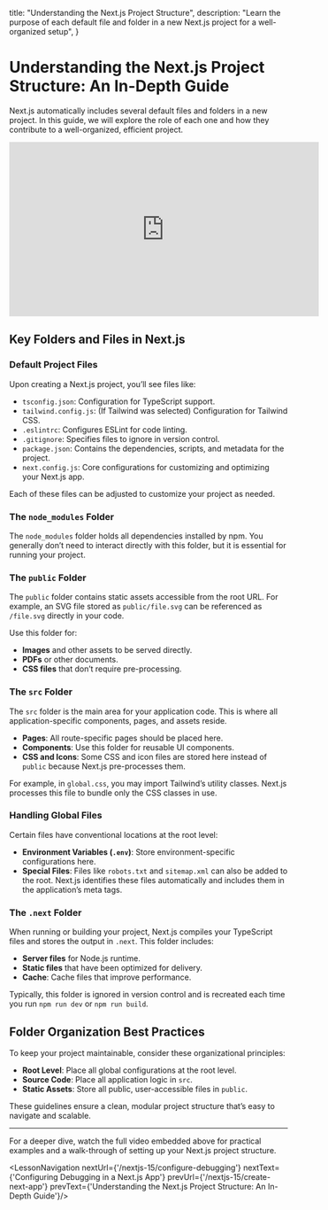
  title: "Understanding the Next.js Project Structure",
  description: "Learn the purpose of each default file and folder in a new Next.js project for a well-organized setup",
}

# Understanding the Next.js Project Structure: An In-Depth Guide

Next.js automatically includes several default files and folders in a new project. In this guide, we will explore the role of each one and how they contribute to a well-organized, efficient project. 

<iframe width="560" height="315" src="https://www.youtube.com/embed/mzQ-1NZ5DF4?si=xNsRBsaYgqokwNmw" title="YouTube video player" frameborder="0" allow="accelerometer; autoplay; clipboard-write; encrypted-media; gyroscope; picture-in-picture; web-share" referrerpolicy="strict-origin-when-cross-origin" allowfullscreen></iframe>

## Key Folders and Files in Next.js

### Default Project Files

Upon creating a Next.js project, you’ll see files like:

- `tsconfig.json`: Configuration for TypeScript support.
- `tailwind.config.js`: (If Tailwind was selected) Configuration for Tailwind CSS.
- `.eslintrc`: Configures ESLint for code linting.
- `.gitignore`: Specifies files to ignore in version control.
- `package.json`: Contains the dependencies, scripts, and metadata for the project.
- `next.config.js`: Core configurations for customizing and optimizing your Next.js app.

Each of these files can be adjusted to customize your project as needed.

### The `node_modules` Folder

The `node_modules` folder holds all dependencies installed by npm. You generally don’t need to interact directly with this folder, but it is essential for running your project.

### The `public` Folder

The `public` folder contains static assets accessible from the root URL. For example, an SVG file stored as `public/file.svg` can be referenced as `/file.svg` directly in your code.

Use this folder for:

- **Images** and other assets to be served directly.
- **PDFs** or other documents.
- **CSS files** that don’t require pre-processing.

### The `src` Folder

The `src` folder is the main area for your application code. This is where all application-specific components, pages, and assets reside. 

- **Pages**: All route-specific pages should be placed here.
- **Components**: Use this folder for reusable UI components.
- **CSS and Icons**: Some CSS and icon files are stored here instead of `public` because Next.js pre-processes them.

For example, in `global.css`, you may import Tailwind’s utility classes. Next.js processes this file to bundle only the CSS classes in use.

### Handling Global Files

Certain files have conventional locations at the root level:

- **Environment Variables (`.env`)**: Store environment-specific configurations here.
- **Special Files**: Files like `robots.txt` and `sitemap.xml` can also be added to the root. Next.js identifies these files automatically and includes them in the application’s meta tags.

### The `.next` Folder

When running or building your project, Next.js compiles your TypeScript files and stores the output in `.next`. This folder includes:

- **Server files** for Node.js runtime.
- **Static files** that have been optimized for delivery.
- **Cache**: Cache files that improve performance.

Typically, this folder is ignored in version control and is recreated each time you run `npm run dev` or `npm run build`.

## Folder Organization Best Practices

To keep your project maintainable, consider these organizational principles:

- **Root Level**: Place all global configurations at the root level.
- **Source Code**: Place all application logic in `src`.
- **Static Assets**: Store all public, user-accessible files in `public`.

These guidelines ensure a clean, modular project structure that’s easy to navigate and scalable.

---

For a deeper dive, watch the full video embedded above for practical examples and a walk-through of setting up your Next.js project structure.

<LessonNavigation nextUrl={'/nextjs-15/configure-debugging'} nextText={'Configuring Debugging in a Next.js App'} prevUrl={'/nextjs-15/create-next-app'} prevText={'Understanding the Next.js Project Structure: An In-Depth Guide'}/>
